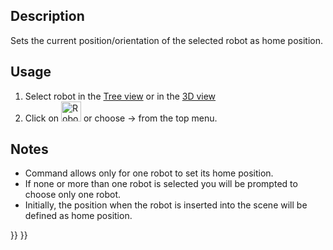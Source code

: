 <languages/>
{{Docnav
|[[Robot_Export|Export a trajectory]]
|[[Robot_RestoreHomePos|Restore home position]]
|[[Robot_Workbench|Robot]]
|IconL=Robot_Export.svg
|IconR=Robot_RestoreHomePos.svg
|IconC=Workbench_Robot.svg
}}

<div class="mw-translate-fuzzy">
{{GuiCommand/es|Name=Robot SetHomePos|Name/es=Robot SetHomePos|Workbenches=[[Robot_Workbench/es|Robot]]|MenuLocation=Robot → Set home position}}
</div>

==Description==
Sets the current position/orientation of the selected robot as home position.


==Usage==
# Select robot in the [[Tree_view|Tree view]] or in the [[3D_view|3D view]]
# Click on [[Image:Robot_SetHomePos.svg|32px]] or choose {{KEY|Robot}}  →  {{KEY|[[Image:Robot_SetHomePos.svg|32px]] Set the home position}} from the top menu.


==Notes==
* Command allows only for one robot to set its home position.
* If none or more than one robot is selected you will be prompted to choose only one robot.
* Initially, the position when the robot is inserted into the scene will be defined as home position.


{{Docnav
|[[Robot_Export|Export a trajectory]]
|[[Robot_RestoreHomePos|Restore home position]]
|[[Robot_Workbench|Robot]]
|IconL=Robot_Export.svg
|IconR=Robot_RestoreHomePos.svg
|IconC=Workbench_Robot.svg
}}

{{Robot_Tools_navi{{#translation:}}}}
{{Userdocnavi{{#translation:}}}}
{{clear}}